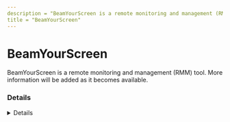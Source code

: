 ```yaml
---
description = "BeamYourScreen is a remote monitoring and management (RMM) tool. More information will be added as it becomes available."
title = "BeamYourScreen"
---
```




# BeamYourScreen

BeamYourScreen is a remote monitoring and management (RMM) tool. More information will be added as it becomes available.

### Details
<Details author={""}
         category={""}
         created={""}
         website={""}
         lastModified={"2/7/2024"}
         privileges={""}
         free={ false }
         verification={ false }
/>

#### Installation Paths
<Card code={ ["beamyourscreen.exe", "beamyourscreen-host.exe"] }/>





### Forensic Artifacts




#### Network Artifacts
<EuiSpacer size="xl"/>
<NetworkArtifactsTable data={ [{"Description": "Known remote domains", "Domains": ["beamyourscreen.com", "*.beamyourscreen.com"], "Ports": []}] }/>




### Detections
- Detects potential network activity of BeamYourScreen RMM tool
  - [Sigma Rule](https://github.com/magicsword-io/LOLRMM/blob/main/detections/sigma/beamyourscreen_network_sigma.yml)
- Detects potential processes activity of BeamYourScreen RMM tool
  - [Sigma Rule](https://github.com/magicsword-io/LOLRMM/blob/main/detections/sigma/beamyourscreen_processes_sigma.yml)

### References
- [beamyourscreen redirects to https://www.mikogo.com/](beamyourscreen redirects to https://www.mikogo.com/)

